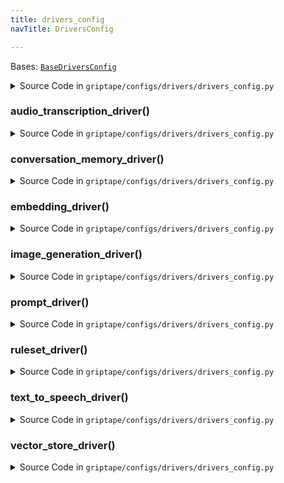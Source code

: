 ```yaml
---
title: drivers_config
navTitle: DriversConfig

---
```


<span id="griptape.configs.drivers.drivers_config.DriversConfig"></span>

Bases:
 [`BaseDriversConfig`](./#griptape.configs.drivers.BaseDriversConfig "BaseDriversConfig (griptape.configs.drivers.BaseDriversConfig)")

<details><summary>Source Code in <code>griptape&#47;configs&#47;drivers&#47;drivers_config.py</code></summary>

```python
@define
class DriversConfig(BaseDriversConfig):
    @lazy_property()
    def prompt_driver(self) -> BasePromptDriver:
        return DummyPromptDriver()

    @lazy_property()
    def image_generation_driver(self) -> BaseImageGenerationDriver:
        return DummyImageGenerationDriver()

    @lazy_property()
    def embedding_driver(self) -> BaseEmbeddingDriver:
        return DummyEmbeddingDriver()

    @lazy_property()
    def vector_store_driver(self) -> BaseVectorStoreDriver:
        return DummyVectorStoreDriver(embedding_driver=self.embedding_driver)

    @lazy_property()
    def conversation_memory_driver(self) -> BaseConversationMemoryDriver:
        return LocalConversationMemoryDriver()

    @lazy_property()
    def text_to_speech_driver(self) -> BaseTextToSpeechDriver:
        return DummyTextToSpeechDriver()

    @lazy_property()
    def audio_transcription_driver(self) -> BaseAudioTranscriptionDriver:
        return DummyAudioTranscriptionDriver()

    @lazy_property()
    def ruleset_driver(self) -> BaseRulesetDriver:
        return LocalRulesetDriver()
```

</details>

<span id="griptape.configs.drivers.drivers_config.DriversConfig.audio_transcription_driver"></span>

### audio_transcription_driver()

<details><summary>Source Code in <code>griptape&#47;configs&#47;drivers&#47;drivers_config.py</code></summary>

```python
@lazy_property()
def audio_transcription_driver(self) -> BaseAudioTranscriptionDriver:
    return DummyAudioTranscriptionDriver()
```

</details>

<span id="griptape.configs.drivers.drivers_config.DriversConfig.conversation_memory_driver"></span>

### conversation_memory_driver()

<details><summary>Source Code in <code>griptape&#47;configs&#47;drivers&#47;drivers_config.py</code></summary>

```python
@lazy_property()
def conversation_memory_driver(self) -> BaseConversationMemoryDriver:
    return LocalConversationMemoryDriver()
```

</details>

<span id="griptape.configs.drivers.drivers_config.DriversConfig.embedding_driver"></span>

### embedding_driver()

<details><summary>Source Code in <code>griptape&#47;configs&#47;drivers&#47;drivers_config.py</code></summary>

```python
@lazy_property()
def embedding_driver(self) -> BaseEmbeddingDriver:
    return DummyEmbeddingDriver()
```

</details>

<span id="griptape.configs.drivers.drivers_config.DriversConfig.image_generation_driver"></span>

### image_generation_driver()

<details><summary>Source Code in <code>griptape&#47;configs&#47;drivers&#47;drivers_config.py</code></summary>

```python
@lazy_property()
def image_generation_driver(self) -> BaseImageGenerationDriver:
    return DummyImageGenerationDriver()
```

</details>

<span id="griptape.configs.drivers.drivers_config.DriversConfig.prompt_driver"></span>

### prompt_driver()

<details><summary>Source Code in <code>griptape&#47;configs&#47;drivers&#47;drivers_config.py</code></summary>

```python
@lazy_property()
def prompt_driver(self) -> BasePromptDriver:
    return DummyPromptDriver()
```

</details>

<span id="griptape.configs.drivers.drivers_config.DriversConfig.ruleset_driver"></span>

### ruleset_driver()

<details><summary>Source Code in <code>griptape&#47;configs&#47;drivers&#47;drivers_config.py</code></summary>

```python
@lazy_property()
def ruleset_driver(self) -> BaseRulesetDriver:
    return LocalRulesetDriver()
```

</details>

<span id="griptape.configs.drivers.drivers_config.DriversConfig.text_to_speech_driver"></span>

### text_to_speech_driver()

<details><summary>Source Code in <code>griptape&#47;configs&#47;drivers&#47;drivers_config.py</code></summary>

```python
@lazy_property()
def text_to_speech_driver(self) -> BaseTextToSpeechDriver:
    return DummyTextToSpeechDriver()
```

</details>

<span id="griptape.configs.drivers.drivers_config.DriversConfig.vector_store_driver"></span>

### vector_store_driver()

<details><summary>Source Code in <code>griptape&#47;configs&#47;drivers&#47;drivers_config.py</code></summary>

```python
@lazy_property()
def vector_store_driver(self) -> BaseVectorStoreDriver:
    return DummyVectorStoreDriver(embedding_driver=self.embedding_driver)
```

</details>
